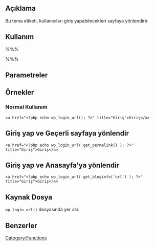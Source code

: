 ==Açıklama==

Bu tema etiketi, kullanıcıları giriş yapabilecekleri sayfaya yönlendirir.

==Kullanım==

%%% <?php echo wp_login_url( $redirect ); ?> %%%

== Parametreler ==

{{Parameter|$redirect|string|URL üzerinde oturum yönlendirmek için.|İsteğe bağlı}}

==Örnekler==

=== Normal Kullanım ===
<pre>
<a href="<?php echo wp_login_url(); ?>" title="Giriş">Giriş</a>
</pre>

== Giriş yap ve Geçerli sayfaya yönlendir ==

<pre>
<a href="<?php echo wp_login_url( get_permalink() ); ?>" title="Giriş">Giriş</a>
</pre>

== Giriş yap ve Anasayfa'ya yönlendir ==
<pre>
<a href="<?php echo wp_login_url( get_bloginfo('url') ); ?>" title="Giriş">Giriş</a>
</pre>

== Kaynak Dosya ==

<tt>wp_login_url()</tt> {{Trac|wp-includes/general-template.php}} dosyasında yer alır.


== Benzerler ==

{{Login Tags}}

{{Tag Footer}}

[[Category:Functions]]